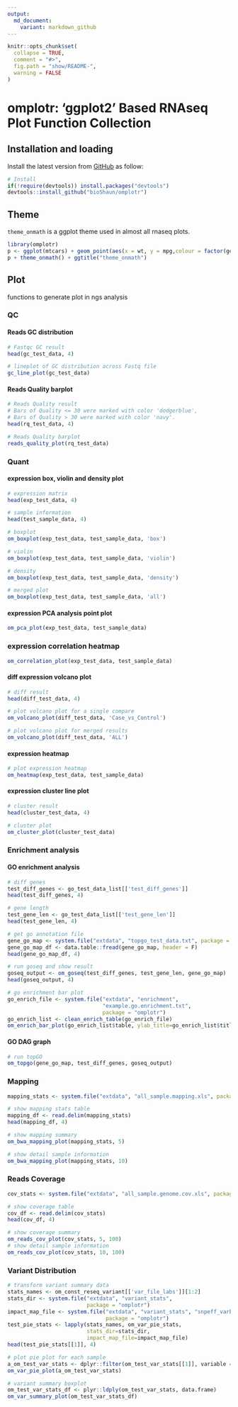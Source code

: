 ```yaml
---
output:
  md_document:
    variant: markdown_github
---
```


<!-- README.md is generated from README.Rmd. Please edit that file -->

```r
knitr::opts_chunk$set(
  collapse = TRUE,
  comment = "#>",
  fig.path = "show/README-",
  warning = FALSE
)
```


# omplotr: 'ggplot2' Based RNAseq Plot Function Collection

## Installation and loading

Install the latest version from [GitHub](https://github.com/bioShaun/omplotr) as follow: 
    
   
```r
# Install
if(!require(devtools)) install.packages("devtools")
devtools::install_github("bioShaun/omplotr")
```

## Theme

`theme_onmath` is a ggplot theme used in almost all rnaseq plots.


```r
library(omplotr)
p <- ggplot(mtcars) + geom_point(aes(x = wt, y = mpg,colour = factor(gear)))
p + theme_onmath() + ggtitle("theme_onmath")
```

## Plot

functions to generate plot in ngs analysis

### QC

#### Reads GC distribution

```r
# Fastqc GC result
head(gc_test_data, 4)

# lineplot of GC distribution across Fastq file
gc_line_plot(gc_test_data)
```

#### Reads Quality barplot

```r
# Reads Quality result
# Bars of Quality <= 30 were marked with color 'dodgerblue', 
# Bars of Quality > 30 were marked with color 'navy'.
head(rq_test_data, 4)

# Reads Quality barplot
reads_quality_plot(rq_test_data)
```

### Quant

#### expression box, violin and density plot

```r
# expression matrix
head(exp_test_data, 4)

# sample information
head(test_sample_data, 4)

# boxplot
om_boxplot(exp_test_data, test_sample_data, 'box')

# violin
om_boxplot(exp_test_data, test_sample_data, 'violin')

# density
om_boxplot(exp_test_data, test_sample_data, 'density')
```

```r
# merged plot
om_boxplot(exp_test_data, test_sample_data, 'all')
```


#### expression PCA analysis point plot
```r
om_pca_plot(exp_test_data, test_sample_data)
```

### expression correlation heatmap
```r
om_correlation_plot(exp_test_data, test_sample_data)
```

#### diff expression volcano plot
```r
# diff result
head(diff_test_data, 4)

# plot volcano plot for a single compare
om_volcano_plot(diff_test_data, 'Case_vs_Control')
```

```r
# plot volcano plot for merged results
om_volcano_plot(diff_test_data, 'ALL')
```

#### expression heatmap

```r
# plot expression heatmap
om_heatmap(exp_test_data, test_sample_data)
```

#### expression cluster line plot
```r
# cluster result
head(cluster_test_data, 4)

# cluster plot
om_cluster_plot(cluster_test_data)
```

### Enrichment analysis

#### GO enrichment analysis
```r
# diff genes
test_diff_genes <- go_test_data_list[['test_diff_genes']]
head(test_diff_genes, 4)

# gene length
test_gene_len <- go_test_data_list[['test_gene_len']]
head(test_gene_len, 4)

# get go annotation file
gene_go_map <- system.file("extdata", "topgo_test_data.txt", package = "omplotr")
gene_go_map_df <- data.table::fread(gene_go_map, header = F)
head(gene_go_map_df, 4)

# run goseq and show result
goseq_output <- om_goseq(test_diff_genes, test_gene_len, gene_go_map)
head(goseq_output, 4)

# go enrichment bar plot
go_enrich_file <- system.file("extdata", "enrichment", 
                              "example.go.enrichment.txt", 
                              package = "omplotr")
go_enrich_list <- clean_enrich_table(go_enrich_file)
om_enrich_bar_plot(go_enrich_list$table, ylab_title=go_enrich_list$title)

```

#### GO DAG graph
```r
# run topGO
om_topgo(gene_go_map, test_diff_genes, goseq_output)

```

### Mapping

```r

mapping_stats <- system.file("extdata", "all_sample.mapping.xls", package = "omplotr")

# show mapping stats table
mapping_df <- read.delim(mapping_stats)
head(mapping_df, 4)

# show mapping summary
om_bwa_mapping_plot(mapping_stats, 5)

# show detail sample information
om_bwa_mapping_plot(mapping_stats, 10)

```

### Reads Coverage

```r

cov_stats <- system.file("extdata", "all_sample.genome.cov.xls", package = "omplotr")

# show coverage table
cov_df <- read.delim(cov_stats)
head(cov_df, 4)

# show coverage summary
om_reads_cov_plot(cov_stats, 5, 100)
# show detail sample information
om_reads_cov_plot(cov_stats, 10, 100)
```

### Variant Distribution

```r

# transform variant summary data
stats_names <- om_const_reseq_variant[['var_file_labs']][1:2]
stats_dir <- system.file("extdata", "variant_stats", 
                         package = "omplotr")
impact_map_file <- system.file("extdata", "variant_stats", "snpeff_varEffects.csv", 
                               package = "omplotr")
test_pie_stats <- lapply(stats_names, om_var_pie_stats, 
                         stats_dir=stats_dir, 
                         impact_map_file=impact_map_file)
head(test_pie_stats[[1]], 4)

# plot pie plot for each sample
a_om_test_var_stats <- dplyr::filter(om_test_var_stats[[1]], variable == 'A')
om_var_pie_plot(a_om_test_var_stats)

```

```r
# variant summary boxplot
om_test_var_stats_df <- plyr::ldply(om_test_var_stats, data.frame)
om_var_summary_plot(om_test_var_stats_df)

```
